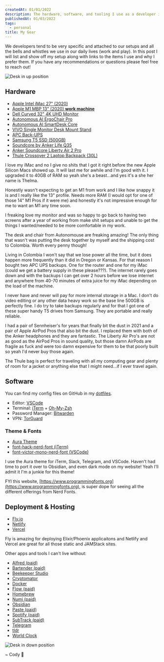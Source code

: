 ```yaml
---
createdAt: 01/01/2022
description: The hardware, software, and tooling I use as a developer in my daily.
publishedAt: 01/03/2022
tags:
  - personal
title: My Gear
---
```



We developers tend to be very specific and attached to our setups and all the bells and whistles we use in our daily lives (work and play). In this post I will list and show off my setup along with links to the items I use and why I prefer them. If you have any recommendations or questions please feel free to reach out!

![Desk in up position](/images/my-setup-day-up.jpeg)

## Hardware

- [Apple Intel iMac 27" (2020)](https://www.amazon.com/gp/product/B08G8WMRRP/ref=ppx_yo_dt_b_asin_title_o01_s00?ie=UTF8&psc=1)
- [Apple M1 MBP 13" (2020) **work machine**](https://www.apple.com/macbook-pro-13/)
- [Dell Curved 32" 4K UHD Monitor](https://www.amazon.com/gp/product/B0833RF639/ref=ppx_yo_dt_b_asin_title_o06_s02?ie=UTF8&psc=1)
- [Autonomous AI ErgoChair Pro](https://www.autonomous.ai/?quickview=ergonomic-chair&category=office-chairs)
- [Autonomous AI SmartDesk Core](https://www.autonomous.ai/?quickview=smartdesk-2-home&category=standing-desks)
- [VIVO Single Monitor Desk Mount Stand](https://www.amazon.com/dp/B07K6TLPNP?psc=1&ref=ppx_yo2_dt_b_product_details)
- [APC Back-UPS](https://www.apc.com/shop/pe/es/products/APC-Back-UPS-1500VA-120V-AVR-LCD-LAM-2-USB-charging-ports-10-NEMA-outlets-4-surge-/P-BR1500M2-LM)
- [Samsung T5 SSD (500GB)](https://www.amazon.com/gp/product/B073H552FJ/ref=ppx_yo_dt_b_asin_title_o06_s00?ie=UTF8&psc=1)
- [Soundcore by Anker Life Q35](https://www.amazon.com/gp/product/B08X3PRQTD/ref=ppx_yo_dt_b_asin_title_o05_s00?ie=UTF8&psc=1)
- [Anker Soundcore Liberty Air 2 Pro](https://www.amazon.com/gp/product/B08XWBRRN5/ref=ppx_yo_dt_b_asin_title_o06_s01?ie=UTF8&psc=1)
- [Thule Crossover 2 Laptop Backpack (30L)](https://www.amazon.com/dp/B07H69VWJP?psc=1&ref=ppx_yo2_dt_b_product_details)

I love my iMac and no I give no shits that I got it right before the new Apple Silicon Macs showed up. It will last me for awhile and I'm good with it. I upgraded it to 40GB of RAM so yeah she's a beast...and yes it's a she her name is Thelma.

Honestly wasn't expecting to get an M1 from work and I like how snappy it is and I really like the 13" profile. Needs more RAM (I would opt for one of those 14" M1 Pros if it were me) and honestly it's not impressive enough for me to want an M1 any time soon.

I freaking love my monitor and was so happy to go back to having two screens after a year of working from make shit setups and unable to get the things I wanted/needed to be more comfortable in my work.

The desk and chair from Autonomouse are freaking amazing! The only thing that wasn't was putting the desk together by myself and the shipping cost to Colombia. Worth every penny though!

Living in Colombia I won't say that we lose power all the time, but it does happen more frequently than it did in Oregon or Kansas. For that reason I bought two APC UPS backups. One for the router and one for my iMac (could we get a battery supply in these please???). The internet rarely goes down and with the backups I can get over 2 hours before we lose internet and anywhere from 40-70 minutes of extra juice for my iMac depending on the load of the machine.

I never have and never will pay for more internal storage in a Mac. I don't do video editing or any other data heavy work so the base line 500GB is perfectly fine. I do try to take backups regularly and for that I got one of these super handy T5 drives from Samsung. They are portable and really reliable.

I had a pair of Sennheiser's for years that finally bit the dust in 2021 and a pair of Apple AirPod Pros that also bit the dust. I replaced them with both of the Anker headphones and they are fantastic. The Liberty Air Pro's are not as good as the AirPod Pros in sound quality, but those damn AirPods are fragile as fuck and were too damn expensive for them to be that poorly built so yeah I'd never buy those again.

The Thule bag is perfect for traveling with all my computing gear and plenty of room for a jacket or anything else that I might need...if I ever travel again.

## Software

You can find my config files on GitHub in my [dotfiles](https://github.com/rockchalkwushock/dotfiles).

- Editor: [VSCode](https://code.visualstudio.com)
- Terminal: [iTerm](https://iterm2.com) + [Oh-My-Zsh](https://ohmyz.sh/)
- Password Manager: [Bitwarden](https://bitwarden.com/)
- VPN: [TorGuard](https://torguard.net)

### Theme & Fonts

- [Aura Theme](https://github.com/daltonmenezes/aura-theme)
- [font-hack-nerd-font (iTerm)](https://www.programmingfonts.org/#hack)
- [font-victor-mono-nerd-font (VSCode)](https://www.programmingfonts.org/#victor-mono)

I use the Aura theme for iTerm, Slack, Telegram, and VSCode. Haven't had time to port it over to Obsidian, and even dark mode on my website! Yeah I'll admit it I'm a junkie for this theme!

FYI this website, [https://www.programmingfonts.org](https://www.programmingfonts.org), is super dope for seeing all the different offerings from Nerd Fonts.

## Deployment & Hosting

- [Fly.io](https://fly.io)
- [Netlify](https://www.netlify.com)
- [Vercel](https://vercel.com)

Fly is amazing for deploying Elixir/Phoenix applicaitons and Netlify and Vercel are great for all those static and JAMStack sites.

Other apps and tools I can't live without:

- [Alfred (paid)](https://www.alfredapp.com)
- [Bartender (paid)](https://www.macbartender.com)
- [Beekeeper Studio](https://www.beekeeperstudio.io)
- [Cryptomator](https://cryptomator.org)
- [Docker](https://www.docker.com)
- [Flow (paid)](https://flowapp.info/)
- [Homebrew](https://brew.sh)
- [Numi (paid)](https://numi.app)
- [Obsidian](https://obsidian.md/)
- [Paste (paid)](https://pasteapp.io/)
- [Spotify (paid)](https://www.spotify.com)
- [SubTrack (paid)](https://subtrack.app/)
- [Telegram](https://telegram.org)
- [tldr](https://tldr.sh)
- [World Clock](http://overdesigned.net/worldclock/)

![Desk in down position](/images/my-setup-night-down.jpeg)

<Signature>~ Cody 🚀</Signature>
